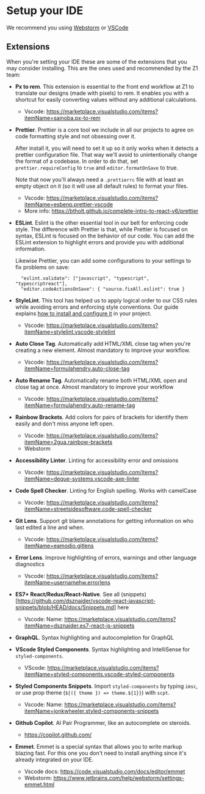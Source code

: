 # Setup your IDE

We recommend you using [Webstorm](https://www.jetbrains.com/es-es/webstorm/) or [VSCode](https://code.visualstudio.com/)

## Extensions

When you're setting your IDE these are some of the extensions that you may consider installing. This are the ones used and recommended by the Z1 team:

- **Px to rem**. This extension is essential to the front end workflow at Z1 to translate our designs (made with pixels) to rem. It enables you with a shortcut for easily converting values without any additional calculations.

  - Vscode: https://marketplace.visualstudio.com/items?itemName=sainoba.px-to-rem

- **Prettier**. Prettier is a core tool we include in all our projects to agree on code formatting style and not obsessing over it.

  After install it, you will need to set it up so it only works when it detects a prettier configuration file. That way we'll avoid to unintentionally change the format of a codebase. In order to do that, set `prettier.requireConfig` to `true` and `editor.formatOnSave` to true.

  Note that now you'll always need a `.prettierrc` file with at least an empty object on it (so it will use all default rules) to format your files.

  - Vscode: https://marketplace.visualstudio.com/items?itemName=esbenp.prettier-vscode
  - More info: https://btholt.github.io/complete-intro-to-react-v6/prettier

- **ESLint**. Eslint is the other essential tool in our belt for enforcing code style. The difference with Prettier is that, while Prettier is focused on syntax, ESLint is focused on the behavior of our code. You can add the ESLint extension to highlight errors and provide you with additional information.

  Likewise Prettier, you can add some configurations to your settings to fix problems on save:

  ```
  	"eslint.validate": ["javascript", "typescript", "typescriptreact"],
  	"editor.codeActionsOnSave": { "source.fixAll.eslint": true }
  ```

- **StyleLint**. This tool has helped us to apply logical order to our CSS rules while avoiding errors and enforcing style conventions. Our guide explains [how to install and configure it](https://github.com/z1digitalstudio/developers-handbook/blob/master/pages/stylelint.mdx) in your project.

  - Vscode: https://marketplace.visualstudio.com/items?itemName=stylelint.vscode-stylelint

- **Auto Close Tag**. Automatically add HTML/XML close tag when you're creating a new element. Almost mandatory to improve your workflow.

  - Vscode: https://marketplace.visualstudio.com/items?itemName=formulahendry.auto-close-tag

- **Auto Rename Tag**. Automatically rename both HTML/XML open and close tag at once. Almost mandatory to improve your workflow

  - Vscode: https://marketplace.visualstudio.com/items?itemName=formulahendry.auto-rename-tag

- **Rainbow Brackets**. Add colors for pairs of brackets for identify them easily and don't miss anyone left open.

  - Vscode: https://marketplace.visualstudio.com/items?itemName=2gua.rainbow-brackets
  - Webstorm

- **Accessibility Linter**. Linting for accessibility error and omissions

  - Vscode: https://marketplace.visualstudio.com/items?itemName=deque-systems.vscode-axe-linter

- **Code Spell Checker**. Linting for English spelling. Works with camelCase
  - Vscode: https://marketplace.visualstudio.com/items?itemName=streetsidesoftware.code-spell-checker
- **Git Lens**. Support git blame annotations for getting information on who last edited a line and when.

  - Vscode: https://marketplace.visualstudio.com/items?itemName=eamodio.gitlens

- **Error Lens**. Improve highlighting of errors, warnings and other language diagnostics

  - Vscode: https://marketplace.visualstudio.com/items?itemName=usernamehw.errorlens

- **ES7+ React/Redux/React-Native**. See all (snippets)[https://github.com/dsznajder/vscode-react-javascript-snippets/blob/HEAD/docs/Snippets.md] here

  - Vscode: Name: https://marketplace.visualstudio.com/items?itemName=dsznajder.es7-react-js-snippets

- **GraphQL**. Syntax highlighting and autocompletion for GraphQL

- **VScode Styled Components**. Syntax highlighting and IntelliSense for `styled-components`.

  - VScode: https://marketplace.visualstudio.com/items?itemName=styled-components.vscode-styled-components

- **Styled Components Snippets**. Import `styled-components` by typing `imsc`, or use prop theme (`${({ theme }) => theme.${1}}`) with `scpt`.

  - Vscode: Name: https://marketplace.visualstudio.com/items?itemName=jonkwheeler.styled-components-snippets

- **Github Copilot**. AI Pair Programmer, like an autocomplete on steroids.

  - https://copilot.github.com/

- **Emmet**. Emmet is a special syntax that allows you to write markup blazing fast. For this one you don't need to install anything since it's already integrated on your IDE.
  - Vscode docs: https://code.visualstudio.com/docs/editor/emmet
  - Webstorm: https://www.jetbrains.com/help/webstorm/settings-emmet.html
